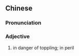 {{also|倾危}}
==Chinese==
{{zh-forms|s=倾危}}

===Pronunciation===
{{zh-pron
|m=qīng危
|c=king1 ngai4
|cat=a
}}

===Adjective===
{{zh-adj}}

# {{lb|zh|literary}} in danger of toppling; in peril {{gloss|of a government}}